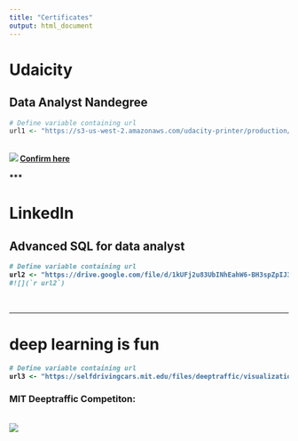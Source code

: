 ```yaml
---
title: "Certificates"
output: html_document
---
```


# Udaicity

## Data Analyst Nandegree 


```r
# Define variable containing url
url1 <- "https://s3-us-west-2.amazonaws.com/udacity-printer/production/certificates/0a9ea543-de8d-4e17-972b-c02d2ef9ffe1.svg"
```
<br><b>
![](`r url1`)
[Confirm here](https://graduation.udacity.com/confirm/SDZK7KZG)
<br><br>
***

# LinkedIn

## Advanced SQL for data analyst

```r
# Define variable containing url
url2 <- "https://drive.google.com/file/d/1kUFj2u83UbINhEahW6-BH3spZpIJ32Ay/view"
#![](`r url2`)
```
<br><b>


***

# deep learning  is fun
```r
# Define variable containing url
url3 <- "https://selfdrivingcars.mit.edu/files/deeptraffic/visualization_media/25740.gif"
```
### MIT Deeptraffic Competiton:
<br><b>
![](`r url3`)
